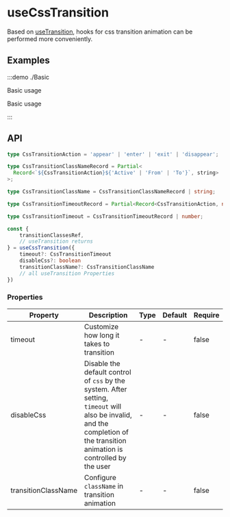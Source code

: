 # useCssTransition

Based on [useTransition](/hooks/useTransition), hooks for css transition animation can be performed more conveniently.

## Examples

:::demo ./Basic

Basic usage

Basic usage

:::

## API

```ts
type CssTransitionAction = 'appear' | 'enter' | 'exit' | 'disappear';

type CssTransitionClassNameRecord = Partial<
  Record<`${CssTransitionAction}${'Active' | 'From' | 'To'}`, string>
>;

type CssTransitionClassName = CssTransitionClassNameRecord | string;

type CssTransitionTimeoutRecord = Partial<Record<CssTransitionAction, number>>;

type CssTransitionTimeout = CssTransitionTimeoutRecord | number;

const {
    transitionClassesRef,
    // useTransition returns
} = useCssTransition({
    timeout?: CssTransitionTimeout
    disableCss?: boolean
    transitionClassName?: CssTransitionClassName
    // all useTransition Properties
})
```

### Properties

| Property | Description | Type | Default | Require |
| --- | --- | --- | --- | --- |
| timeout | Customize how long it takes to transition | - | - | false |
| disableCss | Disable the default control of `css` by the system. After setting, `timeout` will also be invalid, and the completion of the transition animation is controlled by the user | - | - | false |
| transitionClassName | Configure `className` in transition animation | - | - | false |
